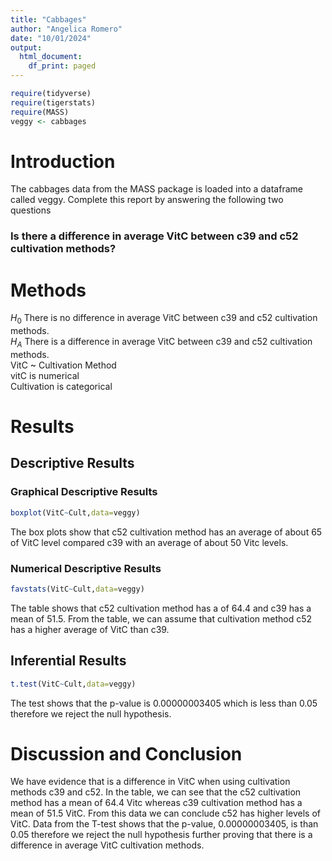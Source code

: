 ```yaml
---
title: "Cabbages"
author: "Angelica Romero"
date: "10/01/2024"
output:
  html_document:
    df_print: paged
---
```


```r
require(tidyverse)
require(tigerstats)
require(MASS)
veggy <- cabbages
```

# Introduction

<!--In this section you explain what you are trying to show.  Where did the data come from?  What is the research or other question you are trying to answer?!-->
 The cabbages data from the MASS package is loaded into a dataframe called veggy. Complete this report by answering the following two questions  
 
### Is there a difference in average VitC between c39 and c52 cultivation methods?  

# Methods
$H_0$ There is no difference in average VitC between c39 and c52 cultivation methods.    
$H_A$ There is a difference in average VitC between c39 and c52 cultivation methods.    
VitC ~ Cultivation Method      
vitC is numerical         
Cultivation is categorical      

<!--Decide on your methods:  use "variable analysis" or other appropriate descriptors.  Make sure to choose at least one graphical method and at least one numerical method.!-->

# Results

<!--Divide this section into two sub-sections:  One for your descriptive  results and one for your inferential results.!-->

## Descriptive Results

### Graphical Descriptive Results

<!--Graphical results here.  Make sure to show your code.  Provide appropriate labels for axes, giving units if possible, and provide a good title for the graph, too.  Use the graphical results to describe the patterns if any that exist in the data as focused toward the research question!-->

```r
boxplot(VitC~Cult,data=veggy)
```
The box plots show that c52 cultivation method has an average of about 65 of VitC level compared c39 with an average of about 50 Vitc levels.      


### Numerical Descriptive Results

<!--Numerical results go here. Use the numerical results to describe the patterns if any that exist in the data as focused toward the research question!-->

```r
favstats(VitC~Cult,data=veggy)
```

The table shows that c52 cultivation method has a of 64.4 and c39 has a mean of 51.5. From the table, we can assume that cultivation method c52 has a higher average of VitC than c39. 


## Inferential Results

<!--State hypothesis clearly.  Make sure your discussion of the inferential test covers all the aspects that the test output produces, such as test statistic, p-value etc.  Make a decision about the null hypothesis, explain the assumptions on which the selected test/procedure was based, and why the chosen procedure satisfys the assumptions and is appropriate to answer the research question!-->

```r
t.test(VitC~Cult,data=veggy)
```

The test shows that the p-value is 0.00000003405 which is less than 0.05 therefore we reject the null hypothesis. 

# Discussion and Conclusion

<!--Discussion and conclusion here.  If you found a relationship be sure to consider whether the relationship occurs because one of the variavbles causes the other, or whether they perhasps are related for some other reason.  Watch the chapter 6 videos from the GeorgeTown videos collection.!-->

We have evidence that is a difference in VitC when using cultivation methods c39 and c52. In the table, we can see that the c52 cultivation method has a mean of 64.4 Vitc whereas c39 cultivation method has a mean of 51.5 VitC. From this data we can conclude c52 has higher levels of VitC. Data from the T-test shows that the p-value, 0.00000003405, is than 0.05 therefore we reject the null hypothesis further proving that there is a difference in average VitC cultivation methods. 

